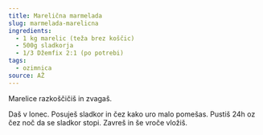 ```yaml
---
title: Marelična marmelada
slug: marmelada-marelicna
ingredients:
  - 1 kg marelic (teža brez koščic)
  - 500g sladkorja
  - 1/3 Džemfix 2:1 (po potrebi)
tags:
  - ozimnica
source: AŽ
---
```


Marelice razkoščičiš in zvagaš. 

Daš v lonec. Posuješ sladkor in čez kako uro malo pomešas. Pustiš 24h oz čez noč da se sladkor stopi.
Zavreš in še vroče vložiš.
